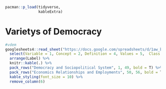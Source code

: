 ```r
pacman::p_load(tidyverse,
               kableExtra)
```

# Varietys of Democracy

```r
#vdem
googlesheets4::read_sheet("https://docs.google.com/spreadsheets/d/1aw_byhiC4b_0XPcTDtsCpCeJHabK38i4pCmkHshYMB8/edit#gid=0", range = c("B696:N751"), sheet= "Variables", col_names = F) %>%
  select(Variable = 1, Concept = 2, Definition = 4, Values = 5,  Class = 6, Label = 13) %>% 
  arrange(Label) %>%
  knitr::kable(.) %>%
  pack_rows("Democracy and Sociopolitical System", 1, 49, bold = T) %>% 
  pack_rows("Economics Relationships and Employments", 50, 56, bold = T) %>%
  kable_styling(font_size = 10) %>% 
  remove_column(6)

```